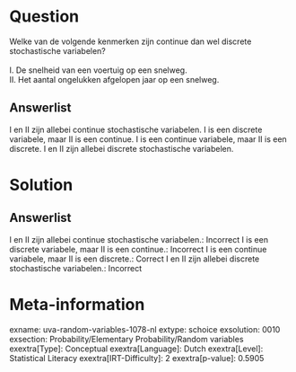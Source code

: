 Question
========

Welke van de volgende kenmerken zijn continue dan wel discrete
stochastische variabelen?\
\
I. De snelheid van een voertuig op een snelweg.\
II. Het aantal ongelukken afgelopen jaar op een snelweg.

Answerlist
----------

I en II zijn allebei continue stochastische variabelen.
I is een discrete variabele, maar II is een continue.
I is een continue variabele, maar II is een discrete.
I en II zijn allebei discrete stochastische variabelen.

Solution
========

Answerlist
----------

I en II zijn allebei continue stochastische variabelen.: Incorrect
I is een discrete variabele, maar II is een continue.: Incorrect
I is een continue variabele, maar II is een discrete.: Correct
I en II zijn allebei discrete stochastische variabelen.: Incorrect

Meta-information
================
exname: uva-random-variables-1078-nl
extype: schoice
exsolution: 0010
exsection: Probability/Elementary Probability/Random variables
exextra[Type]: Conceptual
exextra[Language]: Dutch
exextra[Level]: Statistical Literacy
exextra[IRT-Difficulty]: 2
exextra[p-value]: 0.5905
